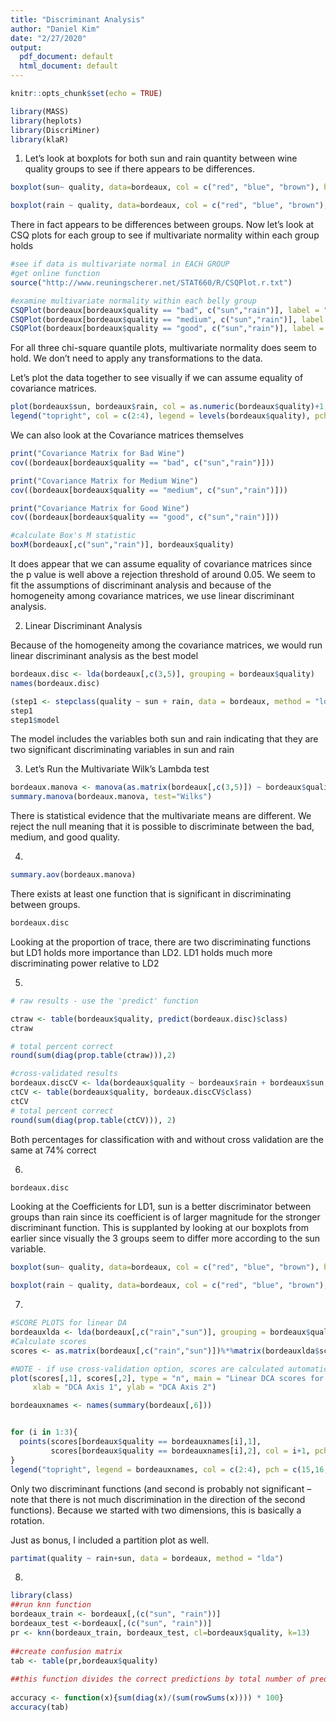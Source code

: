 ```yaml
---
title: "Discriminant Analysis"
author: "Daniel Kim"
date: "2/27/2020"
output:
  pdf_document: default
  html_document: default
---
```


```r
knitr::opts_chunk$set(echo = TRUE)
```

```r
library(MASS)
library(heplots)
library(DiscriMiner)
library(klaR)
```

1)
Let's look at boxplots for both sun and rain quantity between wine quality groups to see if there appears to be differences.
```r
boxplot(sun~ quality, data=bordeaux, col = c("red", "blue", "brown"), horizontal = T, main = "Sun Quantity by Wine Quality")

boxplot(rain ~ quality, data=bordeaux, col = c("red", "blue", "brown"), horizontal = T, main = "Rain Quantity by Wine Quality")
```


There in fact appears to be differences between groups. Now let's look at CSQ plots for each group to see if multivariate normality within each group holds
```r
#see if data is multivariate normal in EACH GROUP
#get online function
source("http://www.reuningscherer.net/STAT660/R/CSQPlot.r.txt")

#examine multivariate normality within each belly group
CSQPlot(bordeaux[bordeaux$quality == "bad", c("sun","rain")], label = "Control")
CSQPlot(bordeaux[bordeaux$quality == "medium", c("sun","rain")], label = "Control")
CSQPlot(bordeaux[bordeaux$quality == "good", c("sun","rain")], label = "Control")
```
For all three chi-square quantile plots, multivariate normality does seem to hold. We don't need to apply any transformations to the data.

Let's plot the data together to see visually if we can assume equality of covariance matrices.
```r
plot(bordeaux$sun, bordeaux$rain, col = as.numeric(bordeaux$quality)+1, pch = 19, main = "Bordeaux Wine Data", ylab = "Rain", xlab = "Sun")
legend("topright", col = c(2:4), legend = levels(bordeaux$quality), pch = 19)
```

We can also look at the Covariance matrices themselves
```r
print("Covariance Matrix for Bad Wine")
cov((bordeaux[bordeaux$quality == "bad", c("sun","rain")]))

print("Covariance Matrix for Medium Wine")
cov((bordeaux[bordeaux$quality == "medium", c("sun","rain")]))

print("Covariance Matrix for Good Wine")
cov((bordeaux[bordeaux$quality == "good", c("sun","rain")]))

#calculate Box's M statistic
boxM(bordeaux[,c("sun","rain")], bordeaux$quality)
```
It does appear that we can assume equality of covariance matrices since the p value is well above a rejection threshold of around 0.05. We seem to fit the assumptions of discriminant analysis and because of the homogeneity among covariance matrices, we use linear discriminant analysis.


2) Linear Discriminant Analysis

Because of the homogeneity among the covariance matrices, we would run linear discriminant analysis as the best model
```r
bordeaux.disc <- lda(bordeaux[,c(3,5)], grouping = bordeaux$quality)
names(bordeaux.disc)

(step1 <- stepclass(quality ~ sun + rain, data = bordeaux, method = "lda", direction = 'both'))
step1
step1$model

```
The model includes the variables both sun and rain indicating that they are two significant discriminating variables in sun and rain


3) Let's Run the Multivariate Wilk's Lambda test
```r
bordeaux.manova <- manova(as.matrix(bordeaux[,c(3,5)]) ~ bordeaux$quality)
summary.manova(bordeaux.manova, test="Wilks")
```
There is statistical evidence that the multivariate means are different. We reject the null meaning that it is possible to discriminate between the bad, medium, and good quality. 

4)
```r
summary.aov(bordeaux.manova)
```
There exists at least one function that is significant in discriminating between groups.

```r
bordeaux.disc
```
Looking at the proportion of trace, there are two discriminating functions but LD1 holds more importance than LD2. LD1 holds much more discriminating power relative to LD2

5)

```r
# raw results - use the 'predict' function

ctraw <- table(bordeaux$quality, predict(bordeaux.disc)$class)
ctraw

# total percent correct
round(sum(diag(prop.table(ctraw))),2)

#cross-validated results
bordeaux.discCV <- lda(bordeaux$quality ~ bordeaux$rain + bordeaux$sun, CV = TRUE)
ctCV <- table(bordeaux$quality, bordeaux.discCV$class)
ctCV
# total percent correct
round(sum(diag(prop.table(ctCV))), 2)
```
Both percentages for classification with and without cross validation are the same at 74% correct

6)
```r
bordeaux.disc
```
Looking at the Coefficients for LD1, sun is a better discriminator between groups than rain since its coefficient is of larger magnitude for the stronger discriminant function. This is supplanted by looking at our boxplots from earlier since visually the 3 groups seem to differ more according to the sun variable.

```r
boxplot(sun~ quality, data=bordeaux, col = c("red", "blue", "brown"), horizontal = T, main = "Sun Quantity by Wine Quality")

boxplot(rain ~ quality, data=bordeaux, col = c("red", "blue", "brown"), horizontal = T, main = "Rain Quantity by Wine Quality")
```

7)
```r
#SCORE PLOTS for linear DA
bordeauxlda <- lda(bordeaux[,c("rain","sun")], grouping = bordeaux$quality)
#Calculate scores
scores <- as.matrix(bordeaux[,c("rain","sun")])%*%matrix(bordeauxlda$scaling, ncol = 2)

#NOTE - if use cross-validation option, scores are calculated automatically
plot(scores[,1], scores[,2], type = "n", main = "Linear DCA scores for Bordeaux data",
     xlab = "DCA Axis 1", ylab = "DCA Axis 2")

bordeauxnames <- names(summary(bordeaux[,6]))


for (i in 1:3){
  points(scores[bordeaux$quality == bordeauxnames[i],1],
         scores[bordeaux$quality == bordeauxnames[i],2], col = i+1, pch = 15+i, cex = 1.1)
}
legend("topright", legend = bordeauxnames, col = c(2:4), pch = c(15,16,17))
```

Only two discriminant functions (and second is probably not significant – note that there is not much
discrimination in the direction of the second functions). Because we started with two dimensions, this is basically a rotation.

Just as bonus, I included a partition plot as well.
```r
partimat(quality ~ rain+sun, data = bordeaux, method = "lda")
```

8)
```r
library(class)
##run knn function
bordeaux_train <- bordeaux[,(c("sun", "rain"))]
bordeaux_test <-bordeaux[,(c("sun", "rain"))]
pr <- knn(bordeaux_train, bordeaux_test, cl=bordeaux$quality, k=13)
 
##create confusion matrix
tab <- table(pr,bordeaux$quality)
 
##this function divides the correct predictions by total number of predictions that tell us how accurate teh model is.
 
accuracy <- function(x){sum(diag(x)/(sum(rowSums(x)))) * 100}
accuracy(tab)
```





